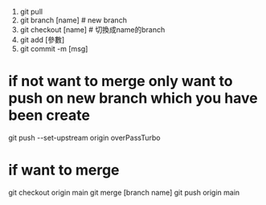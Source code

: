 1. git pull
2. git branch [name] # new branch
3. git checkout [name] # 切換成name的branch
4. git add [參數]
5. git commit -m [msg]

# if not want to merge only want to push on new branch which you have been create

git push --set-upstream origin overPassTurbo

# if want to merge

git checkout origin main
git merge [branch name]
git push origin main

